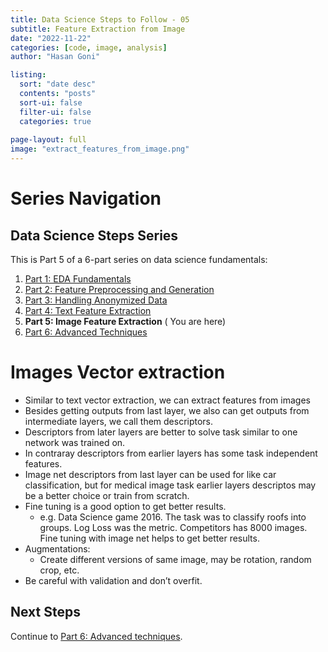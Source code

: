 ```yaml
---
title: Data Science Steps to Follow - 05
subtitle: Feature Extraction from Image
date: "2022-11-22"
categories: [code, image, analysis]
author: "Hasan Goni"

listing:
  sort: "date desc"
  contents: "posts"
  sort-ui: false
  filter-ui: false
  categories: true
   
page-layout: full
image: "extract_features_from_image.png"
---
```


# Series Navigation

::: {.callout-note}
## Data Science Steps Series
This is Part 5 of a 6-part series on data science fundamentals:

1. [Part 1: EDA Fundamentals](https://hasangoni.quarto.pub/hasan-blog-post/posts/data-science-steps-to-follow-part01/)
2. [Part 2: Feature Preprocessing and Generation](https://hasangoni.quarto.pub/hasan-blog-post/posts/data-science-steps-to-follow-part02/)
3. [Part 3: Handling Anonymized Data](https://hasangoni.quarto.pub/hasan-blog-post/posts/data-science-steps-to-follow-part03/)
4. [Part 4: Text Feature Extraction](https://hasangoni.quarto.pub/hasan-blog-post/posts/data-science-steps-to-follow-part04/)
5. **Part 5: Image Feature Extraction** ( You are here)
6. [Part 6: Advanced Techniques](https://hasangoni.quarto.pub/hasan-blog-post/posts/data-science-steps-to-follow-part06/)
:::

# Images Vector extraction

* Similar to text vector extraction, we can extract features from images
* Besides getting outputs from last layer, we also can get outputs from intermediate layers, we call them descriptors.
* Descriptors from later layers are better to solve task similar to one network was trained on.
* In contraray descriptors from earlier layers has some task independent features.
* Image net descriptors from last layer can be used for like car classification, but for medical image task earlier layers descriptos may be a better choice or train from scratch.
* Fine tuning is a good option to get better results.
  * e.g. Data Science game 2016. The task was to classify roofs into groups. Log Loss was the metric. Competitors has 8000 images. Fine tuning with image net helps to get better results.
* Augmentations:
  * Create different versions of same image, may be rotation, random crop, etc.
* Be careful with validation and don't overfit.

## Next Steps

Continue to [Part 6: Advanced techniques](https://hasangoni.quarto.pub/hasan-blog-post/posts/data-science-steps-to-follow-part06/).
